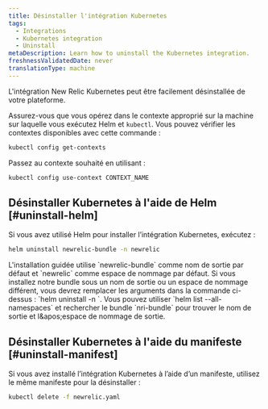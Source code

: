```yaml
---
title: Désinstaller l'intégration Kubernetes
tags:
  - Integrations
  - Kubernetes integration
  - Uninstall
metaDescription: Learn how to uninstall the Kubernetes integration.
freshnessValidatedDate: never
translationType: machine
---
```


L&apos;intégration New Relic Kubernetes peut être facilement désinstallée de votre plateforme.

Assurez-vous que vous opérez dans le contexte approprié sur la machine sur laquelle vous exécutez Helm et `kubectl`. Vous pouvez vérifier les contextes disponibles avec cette commande :

```bash
kubectl config get-contexts
```

Passez au contexte souhaité en utilisant :

```bash
kubectl config use-context CONTEXT_NAME
```

## Désinstaller Kubernetes à l&apos;aide de Helm [#uninstall-helm]

Si vous avez utilisé Helm pour installer l’intégration Kubernetes, exécutez :

```bash
helm uninstall newrelic-bundle -n newrelic
```

<Callout variant="important">
  L&apos;installation guidée utilise `newrelic-bundle` comme nom de sortie par défaut et `newrelic` comme espace de nommage par défaut. Si vous installez notre bundle sous un nom de sortie ou un espace de nommage différent, vous devrez remplacer les arguments dans la commande ci-dessus : `helm uninstall <RELEASE-NAME> -n <RELEASE-NAMESPACE>`. Vous pouvez utiliser `helm list --all-namespaces` et rechercher le bundle `nri-bundle` pour trouver le nom de sortie et l&amp;apos;espace de nommage de sortie.
</Callout>

## Désinstaller Kubernetes à l&apos;aide du manifeste [#uninstall-manifest]

Si vous avez installé l’intégration Kubernetes à l’aide d’un manifeste, utilisez le même manifeste pour la désinstaller :

```bash
kubectl delete -f newrelic.yaml
```